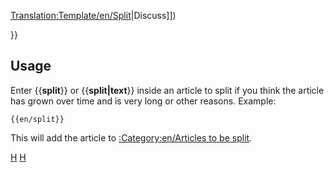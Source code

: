 <noinclude>[[Translation:Template/en/Split]]</noinclude><noinclude></noinclude>{{en/ambox| type  = move
| image = Split.png
| text  = <strong>Split</strong><br>It has been suggested that this page be split into multiple pages. ([[{{{discuss|{{TALKPAGENAME}}}}}|Discuss]])<p>{{{1|}}}</p>
}}<includeonly>{{{2|[[Category:en/Articles to be split]]}}}</includeonly><noinclude>

==Usage==
Enter <nowiki>{{</nowiki>'''split'''<nowiki>}}</nowiki> or <nowiki>{{</nowiki>'''split|text'''<nowiki>}}</nowiki> inside an article to split if you think the article has grown over time and is very long or other reasons. Example: 
<pre>{{en/split}}</pre>
This will add the article to [[:Category:en/Articles to be split]].

[[Category:en/Templates|H]][[Category:en/Message boxes|H]]</noinclude>